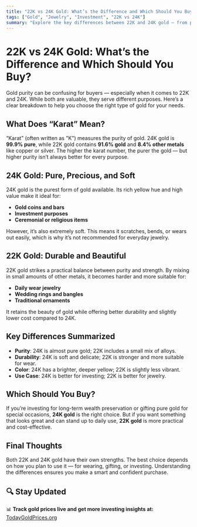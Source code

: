 ```yaml
---
title: "22K vs 24K Gold: What’s the Difference and Which Should You Buy?"
tags: ["Gold", "Jewelry", "Investment", "22K vs 24K"]
summary: "Explore the key differences between 22K and 24K gold — from purity and durability to cost and usage — to help you make an informed buying decision."
---
```


# 22K vs 24K Gold: What’s the Difference and Which Should You Buy?

Gold purity can be confusing for buyers — especially when it comes to 22K and 24K. While both are valuable, they serve different purposes. Here’s a clear breakdown to help you choose the right type of gold for your needs.

## What Does “Karat” Mean?

“Karat” (often written as "K") measures the purity of gold. 24K gold is **99.9% pure**, while 22K gold contains **91.6% gold** and **8.4% other metals** like copper or silver. The higher the karat number, the purer the gold — but higher purity isn’t always better for every purpose.

## 24K Gold: Pure, Precious, and Soft

24K gold is the purest form of gold available. Its rich yellow hue and high value make it ideal for:

- **Gold coins and bars**
- **Investment purposes**
- **Ceremonial or religious items**

However, it’s also extremely soft. This means it scratches, bends, or wears out easily, which is why it’s not recommended for everyday jewelry.

## 22K Gold: Durable and Beautiful

22K gold strikes a practical balance between purity and strength. By mixing in small amounts of other metals, it becomes harder and more suitable for:

- **Daily wear jewelry**
- **Wedding rings and bangles**
- **Traditional ornaments**

It retains the beauty of gold while offering better durability and slightly lower cost compared to 24K.

## Key Differences Summarized

- **Purity**: 24K is almost pure gold; 22K includes a small mix of alloys.
- **Durability**: 24K is soft and delicate; 22K is stronger and more suitable for wear.
- **Color**: 24K has a brighter, deeper yellow; 22K is slightly less vibrant.
- **Use Case**: 24K is better for investing; 22K is better for jewelry.

## Which Should You Buy?

If you’re investing for long-term wealth preservation or gifting pure gold for special occasions, **24K gold** is the right choice. But if you want something that looks great and can stand up to daily use, **22K gold** is more practical and cost-effective.

## Final Thoughts

Both 22K and 24K gold have their own strengths. The best choice depends on how you plan to use it — for wearing, gifting, or investing. Understanding the differences ensures you make a smart and confident purchase.



## 🔍 Stay Updated

<div className="text-gray-700 dark:text-gray-300">
📊 <strong>Track gold prices live and get more investing insights at:</strong>  
<a href="https://www.todaygoldprices.org/" className="text-yellow-600 underline hover:text-yellow-700">TodayGoldPrices.org</a>
</div>